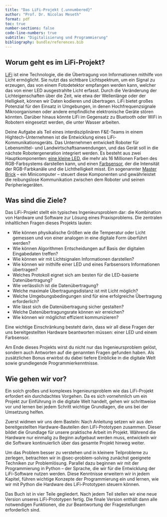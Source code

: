 ```yaml
---
title: "Das LiFi-Projekt {.unnumbered}"
author: "Prof. Dr. Nicolas Meseth"
format: pdf
toc: true
number-sections: false
code-line-numbers: true
subtitle: "Digitalisierung und Programmierung"
bibliography: bundle/references.bib
---
```

## Worum geht es im LiFi-Projekt?

[LiFi](https://en.wikipedia.org/wiki/Li-Fi) ist eine Technologie, die die Übertragung von Informationen mithilfe von Licht ermöglicht. Sie nutzt das sichtbare Lichtspektrum, um ein Signal zu erzeugen, das von einem Fotodetektor empfangen werden kann, welcher das von einer LED ausgestrahlte Licht erfasst. Durch die Veränderung der Lichteigenschaften über die Zeit, wie etwa der Wellenlänge oder der Helligkeit, können wir Daten kodieren und übertragen. LiFi bietet großes Potenzial für den Einsatz in Umgebungen, in denen Hochfrequenzsignale Mikroorganismen oder andere empfindliche elektronische Geräte stören könnten. Darüber hinaus könnte LiFi im Gegensatz zu Bluetooth oder WiFi in Robotern eingesetzt werden, die unter Wasser arbeiten.

Deine Aufgabe als Teil eines interdisziplinären F&E-Teams in einem Hightech-Unternehmen ist die Entwicklung eines LiFi-Kommunikationsgeräts. Das Unternehmen entwickelt Roboter für Lebensmittel- und Landwirtschaftsanwendungen, und das Gerät soll in die nächste Robotergeneration integriert werden. Es besteht aus zwei Hauptkomponenten: [eine kleine LED](https://www.tinkerforge.com/en/doc/Hardware/Bricklets/RGB_LED_V2.html), die mehr als 16 Millionen Farben des RGB-Farbsystems darstellen kann, und einen [Farbsensor](https://www.tinkerforge.com/en/doc/Hardware/Bricklets/Color_V2.html), der die Intensität der RGB-Farbkanäle und die Lichthelligkeit misst. Ein sogenannter [Master Brick](https://www.tinkerforge.com/en/doc/Hardware/Bricks/Master_Brick.html) – ein Minicomputer – steuert diese Komponenten und gewährleistet die reibungslose Kommunikation zwischen dem Roboter und seinen Peripheriegeräten.

## Was sind die Ziele?

Das LiFi-Projekt stellt ein typisches Ingenieursproblem dar: die Kombination von Hardware und Software zur Lösung eines Praxisproblems. Die zentralen inhaltlichen Fragen dieses Projekts lauten:

-   Wie können physikalische Größen wie die Temperatur oder Licht gemessen und von einer analogen in eine digitale Form überführt werden?
-   Wie können Algorithmen Entscheidungen auf Basis der digitalen Eingabedaten treffen?
-   Wie können wir mit Lichtsignalen Informationen darstellen?
-   Wie können wir mithilfe einer LED und eines Farbsensors Informationen übertragen?
-   Welches Protokoll eignet sich am besten für die LED-basierte Datenübertragung?
-   Wie verlässlich ist die Datenübertragung?
-   Welche maximale Übertragungsdistanz ist mit Licht möglich?
-   Welche Umgebungsbedingungen sind für eine erfolgreiche Übertragung erforderlich?
-   Wie lässt sich die Datenübertragung sicher gestalten?
-   Welche Datenübertragungsrate können wir erreichen?
-   Wie können wir möglichst effizient kommunizieren?

Eine wichtige Einschränkung besteht darin, dass wir all diese Fragen der uns bereitgestellten Hardware beantworten müssen: einer LED und einem Farbsensor.

Am Ende dieses Projekts wirst du nicht nur das Ingenieursproblem gelöst, sondern auch Antworten auf die genannten Fragen gefunden haben. Als zusätzlichen Bonus erwirbst du dabei tiefere Einblicke in die digitale Welt sowie grundlegende Programmierkenntnisse.

## Wie gehen wir vor?

Ein solch großes und komplexes Ingenieursproblem wie das LiFi-Projekt erfordert ein durchdachtes Vorgehen. Da es sich vornehmlich um ein Projekt zur Einführung in die digitale Welt handelt, gehen wir schrittweise vor und lernen bei jedem Schritt wichtige Grundlagen, die uns bei der Umsetzung helfen.

Zuerst widmen wir uns dem Basteln: Nach Anleitung setzen wir aus den bereitgestellten Hardware-Bauteilen den LiFi-Prototypen zusammen. Dieser bildet die Grundlage für unsere praktische Arbeit im Projekt. Während die Hardware nur einmalig zu Beginn aufgebaut werden muss, entwickeln wir die Software kontinuierlich über das gesamte Projekt hinweg weiter.

Um das Problem besser zu verstehen und in kleinere Teilprobleme zu zerlegen, betrachten wir in @sec-problem-solving zunächst geeignete Techniken zur Problemlösung. Parallel dazu beginnen wir mit der Programmierung in Python – der Sprache, die wir für die Entwicklung der LiFi-Software nutzen werden. Diese Kenntnisse erweitern wir in jedem Kapitel, führen wichtige Konzepte der Programmierung ein und lernen, wie wir mit Python die Hardware des LiFi-Prototypen steuern können.

Das Buch ist in vier Teile gegliedert. Nach jedem Teil stellen wir eine neue Version unseres LiFi-Prototypen fertig. Die finale Version enthält dann alle notwendigen Funktionen, die zur Beantwortung der Fragestellungen erforderlich sind.









